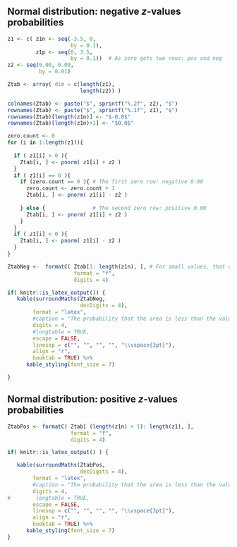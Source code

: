
## Normal distribution: negative $z$-values probabilities {#ZTablesNEG}


\begin{multicols}{2}

```r
par(mar = c(1.8, 
            0.05, 
            0.05, 
            0.05))
delta <- 0.01
z <- seq(-3.5, 3.5, 
         by = delta)
zy <- dnorm(z)

zval <- -1.385 # Add the last digit 5 so shading works. Really, z = -1.38

plot( zy ~ z,
      lwd = 2,
      type = "l",
      xlab = "",
      ylab = "",
      axes = FALSE)
#axis(side=1, at=-3:3)
axis(side = 1, 
     at = zval, 
     label = expression(italic(z)))
abline(h = 0, 
       lwd = 2)

abline(v = zval, 
       lwd = 2, 
       col = "grey")

xshade <- c(  seq(min(z), 
                  zval, 
                  by =  delta),
              seq(zval, 
                  min(z), 
                  by = -delta) )
yshade <- c( rep(0, length(xshade)/2),
             rev(zy[ z < zval]) )
            
polygon( xshade, 
         yshade, 
         col = plot.colour)

arrows(x0 = -2.5, 
       y0 = max(zy)/2,
       x1 = -1.8, 
       y1 = 0.05, 
       angle = 15,
       length = 0.1)
text(-2.5, max(zy)/2, 
     "Area",
     pos = 3)
```

\columnbreak

\begin{small}
The table gives the probability (area) that a $z$-score is \textbf{less} than a given value.
For example: For $z = -1.38$, the area \emph{less than} $z = -1.38$ is $0.0838$, or $8.4$\%.
\end{small}

\end{multicols}



```r
z1 <- c( z1n <- seq(-3.5, 0, 
                    by = 0.1), 
         z1p <- seq(0, 3.5, 
                    by = 0.1))  # As zero gets two rows: pos and neg
z2 <- seq(0.00, 0.09, 
          by = 0.01)

Ztab <- array( dim = c(length(z1), 
                       length(z2)) )  

colnames(Ztab) <- paste("$", sprintf("%.2f", z2), "$")
rownames(Ztab) <- paste("$", sprintf("%.1f", z1), "$")
rownames(Ztab)[length(z1n)] <- "$-0.0$"
rownames(Ztab)[length(z1n)+1] <- "$0.0$"

zero.count <- 0
for (i in 1:length(z1)){
  
  if ( z1[i] > 0 ){
    Ztab[i, ] <- pnorm( z1[i] + z2 )
  } 
  if ( z1[i] == 0 ){
    if (zero.count == 0 ){ # The first zero row: negative 0.00
      zero.count <- zero.count + 1 
      Ztab[i, ] <- pnorm( z1[i] - z2 )
      
    } else {               # The second zero row: positive 0.00
      Ztab[i, ] <- pnorm( z1[i] + z2 )
    }
  }
  if ( z1[i] < 0 ){
    Ztab[i, ] <- pnorm( z1[i] - z2 )
  }
}

```


```r
ZtabNeg <-  formatC( Ztab[1: length(z1n), ], # For small values, that otherwise end up in sci notation
                     format = "f",
                     digits = 4)   

if( knitr::is_latex_output()) {
   kable(surroundMaths(ZtabNeg,
                       decDigits = 4),
        format = "latex",
        #caption = "The probability that the area is less than the value of $z$ that is looked up",
        digits = 4,
        #longtable = TRUE,
        escape = FALSE,
        linesep = c("", "", "", "", "\\vspace{3pt}"),
        align = "r",
        booktab = TRUE) %>%
      kable_styling(font_size = 7)        

}
```

\begin{small}
For $z = -4$, the probability is $0.00003$. For $z = -5$, the probability is $0.0000003$.
\end{small}











\pagebreak












## Normal distribution: positive $z$-values probabilities  {#ZTablesPOS}

\begin{multicols}{2}

```r
par(mar = c(1.8, 
            0.05, 
            0.05, 
            0.05))
delta <- 0.01
z <- seq(-3.5, 3.5, 
         by = delta)
zy <- dnorm(z)

zval <- 1.875 # Add the last digit 5 so shading works. Really, z = 1.87

plot( zy ~ z,
      lwd = 2,
      type = "l",
      xlab = "",
      ylab = "",
      axes = FALSE)
#axis(side=1, at=-3:3)
axis(side = 1, 
     at = zval, 
     label = expression( italic(z) ) )
abline(h = 0, 
       lwd = 2)

abline(v = zval, 
       lwd = 2, 
       col = "grey")

xshade <- c(  seq(min(z), 
                  zval, 
                  by = delta),
              seq(zval, 
                  min(z), 
                  by = -delta) )
yshade <- c( rep(0, length(xshade)/2),
             rev(zy[ z<zval]) )
            
polygon( xshade, yshade, 
         col = plot.colour)

arrows(-2.5, 
       max(zy)/2,
       0, 
       max(zy)/2, 
       angle = 15,
       length = 0.1)
text(-2.5, max(zy)/2, 
     "Area",
     pos = 3)
```

\columnbreak

\begin{small}
The table gives the probability (area) that a $z$-score is \textbf{less} than the value looked up.
For example: for $z = 1.87$, the area \textit{less than} $z = 1.87$ is $0.9693$ ($96.9$\%).
\end{small}
\end{multicols}



```r
ZtabPos <- formatC( Ztab[ (length(z1n) + 1): length(z1), ],
                    format = "f",
                    digits = 4)

if( knitr::is_latex_output() ) {

   kable(surroundMaths(ZtabPos,
                       decDigits = 4),
        format = "latex",
        #caption = "The probability that the area is less than the value of $z$ that is looked up",
        digits = 4,
#        longtable = TRUE,
        escape = FALSE,
        linesep = c("", "", "", "", "\\vspace{3pt}"),
        align = "r",
        booktab = TRUE) %>%
      kable_styling(font_size = 7)
}
```

\begin{small}
For $z = -4$, the probability is $0.99997$. 
For $z = -5$, the probability is $0.9999997$.
\end{small}



